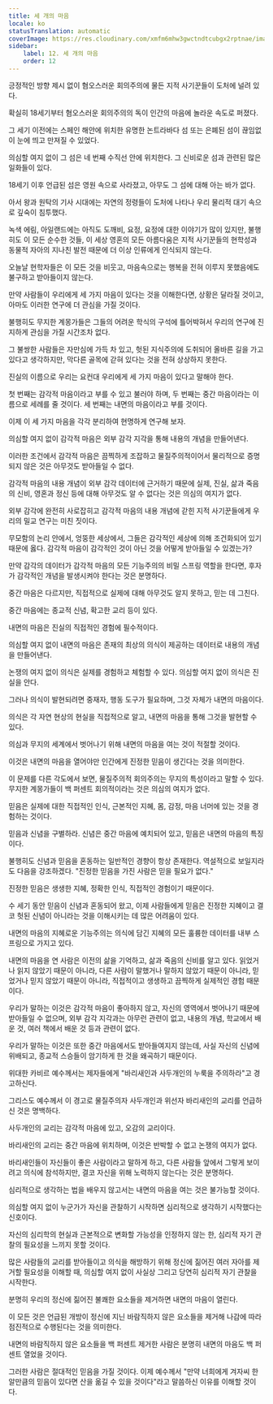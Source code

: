 ```yaml
---
title: 세 개의 마음
locale: ko
statusTranslation: automatic
coverImage: https://res.cloudinary.com/xmfm6mhw3gwctndtcubgx2rptnae/image/upload/v1741354419/small_cover_la_gran_rebelion_28716e29d2.webp
sidebar:
    label: 12. 세 개의 마음
    order: 12
---
```

긍정적인 방향 제시 없이 혐오스러운 회의주의에 물든 지적 사기꾼들이 도처에 널려 있다.

확실히 18세기부터 혐오스러운 회의주의의 독이 인간의 마음에 놀라운 속도로 퍼졌다.

그 세기 이전에는 스페인 해안에 위치한 유명한 논트라바다 섬 또는 은폐된 섬이 끊임없이 눈에 띄고 만져질 수 있었다.

의심할 여지 없이 그 섬은 네 번째 수직선 안에 위치한다. 그 신비로운 섬과 관련된 많은 일화들이 있다.

18세기 이후 언급된 섬은 영원 속으로 사라졌고, 아무도 그 섬에 대해 아는 바가 없다.

아서 왕과 원탁의 기사 시대에는 자연의 정령들이 도처에 나타나 우리 물리적 대기 속으로 깊숙이 침투했다.

녹색 에림, 아일랜드에는 아직도 도깨비, 요정, 요정에 대한 이야기가 많이 있지만, 불행히도 이 모든 순수한 것들, 이 세상 영혼의 모든 아름다움은 지적 사기꾼들의 현학성과 동물적 자아의 지나친 발전 때문에 더 이상 인류에게 인식되지 않는다.

오늘날 현학자들은 이 모든 것을 비웃고, 마음속으로는 행복을 전혀 이루지 못했음에도 불구하고 받아들이지 않는다.

만약 사람들이 우리에게 세 가지 마음이 있다는 것을 이해한다면, 상황은 달라질 것이고, 아마도 이러한 연구에 더 관심을 가질 것이다.

불행히도 무지한 계몽가들은 그들의 어려운 학식의 구석에 틀어박혀서 우리의 연구에 진지하게 관심을 가질 시간조차 없다.

그 불쌍한 사람들은 자만심에 가득 차 있고, 헛된 지식주의에 도취되어 올바른 길을 가고 있다고 생각하지만, 막다른 골목에 갇혀 있다는 것을 전혀 상상하지 못한다.

진실의 이름으로 우리는 요컨대 우리에게 세 가지 마음이 있다고 말해야 한다.

첫 번째는 감각적 마음이라고 부를 수 있고 불러야 하며, 두 번째는 중간 마음이라는 이름으로 세례를 줄 것이다. 세 번째는 내면의 마음이라고 부를 것이다.

이제 이 세 가지 마음을 각각 분리하여 현명하게 연구해 보자.

의심할 여지 없이 감각적 마음은 외부 감각 지각을 통해 내용의 개념을 만들어낸다.

이러한 조건에서 감각적 마음은 끔찍하게 조잡하고 물질주의적이어서 물리적으로 증명되지 않은 것은 아무것도 받아들일 수 없다.

감각적 마음의 내용 개념이 외부 감각 데이터에 근거하기 때문에 실제, 진실, 삶과 죽음의 신비, 영혼과 정신 등에 대해 아무것도 알 수 없다는 것은 의심의 여지가 없다.

외부 감각에 완전히 사로잡히고 감각적 마음의 내용 개념에 갇힌 지적 사기꾼들에게 우리의 밀교 연구는 미친 짓이다.

무모함의 논리 안에서, 엉뚱한 세상에서, 그들은 감각적인 세상에 의해 조건화되어 있기 때문에 옳다. 감각적 마음이 감각적인 것이 아닌 것을 어떻게 받아들일 수 있겠는가?

만약 감각의 데이터가 감각적 마음의 모든 기능주의의 비밀 스프링 역할을 한다면, 후자가 감각적인 개념을 발생시켜야 한다는 것은 분명하다.

중간 마음은 다르지만, 직접적으로 실제에 대해 아무것도 알지 못하고, 믿는 데 그친다.

중간 마음에는 종교적 신념, 확고한 교리 등이 있다.

내면의 마음은 진실의 직접적인 경험에 필수적이다.

의심할 여지 없이 내면의 마음은 존재의 최상의 의식이 제공하는 데이터로 내용의 개념을 만들어낸다.

논쟁의 여지 없이 의식은 실제를 경험하고 체험할 수 있다. 의심할 여지 없이 의식은 진실을 안다.

그러나 의식이 발현되려면 중재자, 행동 도구가 필요하며, 그것 자체가 내면의 마음이다.

의식은 각 자연 현상의 현실을 직접적으로 알고, 내면의 마음을 통해 그것을 발현할 수 있다.

의심과 무지의 세계에서 벗어나기 위해 내면의 마음을 여는 것이 적절할 것이다.

이것은 내면의 마음을 열어야만 인간에게 진정한 믿음이 생긴다는 것을 의미한다.

이 문제를 다른 각도에서 보면, 물질주의적 회의주의는 무지의 특성이라고 말할 수 있다. 무지한 계몽가들이 백 퍼센트 회의적이라는 것은 의심의 여지가 없다.

믿음은 실제에 대한 직접적인 인식, 근본적인 지혜, 몸, 감정, 마음 너머에 있는 것을 경험하는 것이다.

믿음과 신념을 구별하라. 신념은 중간 마음에 예치되어 있고, 믿음은 내면의 마음의 특징이다.

불행히도 신념과 믿음을 혼동하는 일반적인 경향이 항상 존재한다. 역설적으로 보일지라도 다음을 강조하겠다. "진정한 믿음을 가진 사람은 믿을 필요가 없다."

진정한 믿음은 생생한 지혜, 정확한 인식, 직접적인 경험이기 때문이다.

수 세기 동안 믿음이 신념과 혼동되어 왔고, 이제 사람들에게 믿음은 진정한 지혜이고 결코 헛된 신념이 아니라는 것을 이해시키는 데 많은 어려움이 있다.

내면의 마음의 지혜로운 기능주의는 의식에 담긴 지혜의 모든 훌륭한 데이터를 내부 스프링으로 가지고 있다.

내면의 마음을 연 사람은 이전의 삶을 기억하고, 삶과 죽음의 신비를 알고 있다. 읽었거나 읽지 않았기 때문이 아니라, 다른 사람이 말했거나 말하지 않았기 때문이 아니라, 믿었거나 믿지 않았기 때문이 아니라, 직접적이고 생생하고 끔찍하게 실제적인 경험 때문이다.

우리가 말하는 이것은 감각적 마음이 좋아하지 않고, 자신의 영역에서 벗어나기 때문에 받아들일 수 없으며, 외부 감각 지각과는 아무런 관련이 없고, 내용의 개념, 학교에서 배운 것, 여러 책에서 배운 것 등과 관련이 없다.

우리가 말하는 이것은 또한 중간 마음에서도 받아들여지지 않는데, 사실 자신의 신념에 위배되고, 종교적 스승들이 암기하게 한 것을 왜곡하기 때문이다.

위대한 카비르 예수께서는 제자들에게 "바리새인과 사두개인의 누룩을 주의하라"고 경고하신다.

그리스도 예수께서 이 경고로 물질주의자 사두개인과 위선자 바리새인의 교리를 언급하신 것은 명백하다.

사두개인의 교리는 감각적 마음에 있고, 오감의 교리이다.

바리새인의 교리는 중간 마음에 위치하며, 이것은 반박할 수 없고 논쟁의 여지가 없다.

바리새인들이 자신들이 좋은 사람이라고 말하게 하고, 다른 사람들 앞에서 그렇게 보이려고 의식에 참석하지만, 결코 자신을 위해 노력하지 않는다는 것은 분명하다.

심리적으로 생각하는 법을 배우지 않고서는 내면의 마음을 여는 것은 불가능할 것이다.

의심할 여지 없이 누군가가 자신을 관찰하기 시작하면 심리적으로 생각하기 시작했다는 신호이다.

자신의 심리학의 현실과 근본적으로 변화할 가능성을 인정하지 않는 한, 심리적 자기 관찰의 필요성을 느끼지 못할 것이다.

많은 사람들의 교리를 받아들이고 의식을 해방하기 위해 정신에 짊어진 여러 자아를 제거할 필요성을 이해할 때, 의심할 여지 없이 사실상 그리고 당연히 심리적 자기 관찰을 시작한다.

분명히 우리의 정신에 짊어진 불쾌한 요소들을 제거하면 내면의 마음이 열린다.

이 모든 것은 언급된 개방이 정신에 지닌 바람직하지 않은 요소들을 제거해 나감에 따라 점진적으로 수행된다는 것을 의미한다.

내면의 바람직하지 않은 요소들을 백 퍼센트 제거한 사람은 분명히 내면의 마음도 백 퍼센트 열었을 것이다.

그러한 사람은 절대적인 믿음을 가질 것이다. 이제 예수께서 "만약 너희에게 겨자씨 한 알만큼의 믿음이 있다면 산을 옮길 수 있을 것이다"라고 말씀하신 이유를 이해할 것이다.

